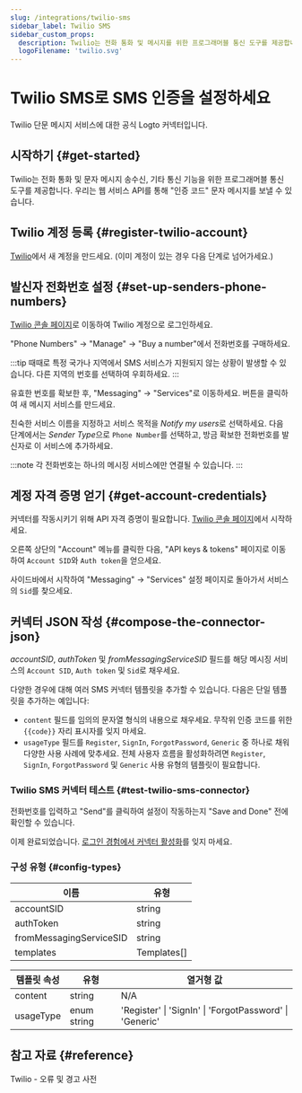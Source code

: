 ```yaml
---
slug: /integrations/twilio-sms
sidebar_label: Twilio SMS
sidebar_custom_props:
  description: Twilio는 전화 통화 및 메시지를 위한 프로그래머블 통신 도구를 제공합니다.
  logoFilename: 'twilio.svg'
---
```



# Twilio SMS로 SMS 인증을 설정하세요

Twilio 단문 메시지 서비스에 대한 공식 Logto 커넥터입니다.

<GuideTip />

## 시작하기 \{#get-started}

Twilio는 전화 통화 및 문자 메시지 송수신, 기타 통신 기능을 위한 프로그래머블 통신 도구를 제공합니다. 우리는 웹 서비스 API를 통해 "인증 코드" 문자 메시지를 보낼 수 있습니다.

## Twilio 계정 등록 \{#register-twilio-account}

[Twilio](https://www.twilio.com)에서 새 계정을 만드세요. (이미 계정이 있는 경우 다음 단계로 넘어가세요.)

## 발신자 전화번호 설정 \{#set-up-senders-phone-numbers}

[Twilio 콘솔 페이지](https://console.twilio.com/)로 이동하여 Twilio 계정으로 로그인하세요.

"Phone Numbers" -> "Manage" -> "Buy a number"에서 전화번호를 구매하세요.

:::tip
때때로 특정 국가나 지역에서 SMS 서비스가 지원되지 않는 상황이 발생할 수 있습니다. 다른 지역의 번호를 선택하여 우회하세요.
:::

유효한 번호를 확보한 후, "Messaging" -> "Services"로 이동하세요. 버튼을 클릭하여 새 메시지 서비스를 만드세요.

친숙한 서비스 이름을 지정하고 서비스 목적을 *Notify my users*로 선택하세요. 다음 단계에서는 *Sender Type*으로 `Phone Number`를 선택하고, 방금 확보한 전화번호를 발신자로 이 서비스에 추가하세요.

:::note
각 전화번호는 하나의 메시징 서비스에만 연결될 수 있습니다.
:::

## 계정 자격 증명 얻기 \{#get-account-credentials}

커넥터를 작동시키기 위해 API 자격 증명이 필요합니다. [Twilio 콘솔 페이지](https://console.twilio.com/)에서 시작하세요.

오른쪽 상단의 "Account" 메뉴를 클릭한 다음, "API keys & tokens" 페이지로 이동하여 `Account SID`와 `Auth token`을 얻으세요.

사이드바에서 시작하여 "Messaging" -> "Services" 설정 페이지로 돌아가서 서비스의 `Sid`를 찾으세요.

## 커넥터 JSON 작성 \{#compose-the-connector-json}

_accountSID_, _authToken_ 및 _fromMessagingServiceSID_ 필드를 해당 메시징 서비스의 `Account SID`, `Auth token` 및 `Sid`로 채우세요.

다양한 경우에 대해 여러 SMS 커넥터 템플릿을 추가할 수 있습니다. 다음은 단일 템플릿을 추가하는 예입니다:

- `content` 필드를 임의의 문자열 형식의 내용으로 채우세요. 무작위 인증 코드를 위한 `{{code}}` 자리 표시자를 잊지 마세요.
- `usageType` 필드를 `Register`, `SignIn`, `ForgotPassword`, `Generic` 중 하나로 채워 다양한 사용 사례에 맞추세요. 전체 사용자 흐름을 활성화하려면 `Register`, `SignIn`, `ForgotPassword` 및 `Generic` 사용 유형의 템플릿이 필요합니다.

### Twilio SMS 커넥터 테스트 \{#test-twilio-sms-connector}

전화번호를 입력하고 "Send"를 클릭하여 설정이 작동하는지 "Save and Done" 전에 확인할 수 있습니다.

이제 완료되었습니다. [로그인 경험에서 커넥터 활성화](/connectors/sms-connectors/#enable-phone-number-sign-up-or-sign-in)를 잊지 마세요.

### 구성 유형 \{#config-types}

| 이름                    | 유형        |
| ----------------------- | ----------- |
| accountSID              | string      |
| authToken               | string      |
| fromMessagingServiceSID | string      |
| templates               | Templates[] |

| 템플릿 속성 | 유형        | 열거형 값                                               |
| ----------- | ----------- | ------------------------------------------------------- |
| content     | string      | N/A                                                     |
| usageType   | enum string | 'Register' \| 'SignIn' \| 'ForgotPassword' \| 'Generic' |

## 참고 자료 \{#reference}

<Url href="https://www.twilio.com/docs/api/errors">Twilio - 오류 및 경고 사전</Url>

